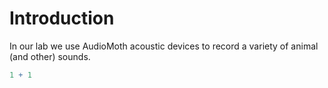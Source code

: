 # Introduction

In our lab we use AudioMoth acoustic devices to record a variety of animal (and other) sounds.

```r
1 + 1
```
